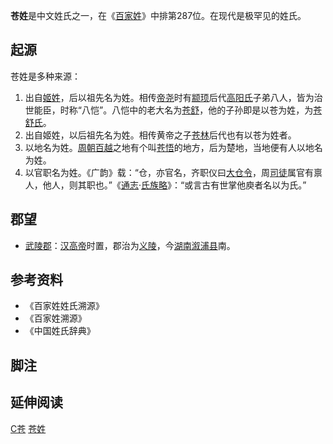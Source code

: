 {{姓氏
|姓氏=苍
|繁體=蒼
|簡體=苍
|拼音=Cāng
|中国大陆=Cang
|台湾=Tsang
|香港=Chong
|澳门=Chong
|新加坡=
|马来西亚=
|越南=Thương
|韩国=
|反切=
|同音字=
|堂号=
|郡望=[[武陵郡|武陵郡]]
}}

'''苍姓'''是中文姓氏之一，在《[[百家姓|百家姓]]》中排第287位。在现代是极罕见的姓氏。

== 起源 ==
苍姓是多种来源：
#出自[[姬姓|姬姓]]，后以祖先名为姓。相传[[帝尧|帝尧]]时有[[颛顼|颛顼]]后代[[高阳氏|高阳氏]]子弟八人，皆为治世能臣，时称“八恺”。八恺中的老大名为[[苍舒|苍舒]]，他的子孙即是以苍为姓，为[[苍舒氏|苍舒氏]]。
#出自姬姓，以后祖先名为姓。相传黄帝之子[[苍林|苍林]]后代也有以苍为姓者。
#以地名为姓。[[周朝|周朝]][[百越|百越]]之地有个叫[[苍悟|苍悟]]的地方，后为楚地，当地便有人以地名为姓。
#以官职名为姓。《广韵》载：“仓，亦官名，齐职仪曰[[大仓令|大仓令]]，周[[司徒|司徒]]属官有禀人，他人，则其职也。”《[[通志|通志]]·[[氏族略|氏族略]]》：“或言古有世掌他庾者名以为氏。”

== 郡望 ==
*[[武陵郡|武陵郡]]：[[汉高帝|汉高帝]]时置，郡治为[[义陵|义陵]]，今[[湖南|湖南]][[溆浦县|溆浦县]]南。

== 参考资料 ==
{{Reflist|2}}
*《百家姓姓氏溯源》
*《百家姓溯源》
*《中国姓氏辞典》

==脚注==
<references group="注释"/>

== 延伸阅读 ==
{{Wikisource further reading}}
[[Category:漢姓|C苍]]
[[Category:苍姓|]]